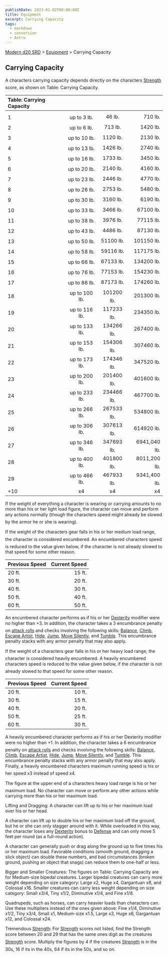 ```yaml
---
publishDate: 2023-01-02T00:00:00Z
title: Equipment
excerpt: Carrying Capacity
tags:
  - markdown
  - conversion
  - Astro
---
```


[Modern d20 SRD](/#modernD20) > [Equipment](modern-d20-srd-equipment-index) > Carrying Capacity

## Carrying Capacity

A characters carrying capacity depends directly on the characters [Strength](modern-d20-srd-basics-ability-scores) score, as shown on Table: Carrying Capacity.

| Table: Carrying Capacity |               |            |              |
| :----------------------- | :-----------: | :--------: | -----------: |
|                          |               |            |              |
| 1                        |  up to 3 lb.  |   46 lb.   |      710 lb. |
| 2                        |  up to 6 lb.  |  713 lb.   |     1420 lb. |
| 3                        | up to 10 lb.  |  1120 lb.  |     2130 lb. |
| 4                        | up to 13 lb.  |  1426 lb.  |     2740 lb. |
| 5                        | up to 16 lb.  |  1733 lb.  |     3450 lb. |
| 6                        | up to 20 lb.  |  2140 lb.  |     4160 lb. |
| 7                        | up to 23 lb.  |  2446 lb.  |     4770 lb. |
| 8                        | up to 26 lb.  |  2753 lb.  |     5480 lb. |
| 9                        | up to 30 lb.  |  3160 lb.  |     6190 lb. |
| 10                       | up to 33 lb.  |  3466 lb.  |    67100 lb. |
| 11                       | up to 38 lb.  |  3976 lb.  |    77115 lb. |
| 12                       | up to 43 lb.  |  4486 lb.  |    87130 lb. |
| 13                       | up to 50 lb.  | 51100 lb.  |   101150 lb. |
| 14                       | up to 58 lb.  | 59116 lb.  |   117175 lb. |
| 15                       | up to 66 lb.  | 67133 lb.  |   134200 lb. |
| 16                       | up to 76 lb.  | 77153 lb.  |   154230 lb. |
| 17                       | up to 86 lb.  | 87173 lb.  |   174260 lb. |
| 18                       | up to 100 lb. | 101200 lb. |   201300 lb. |
| 19                       | up to 116 lb. | 117233 lb. |   234350 lb. |
| 20                       | up to 133 lb. | 134266 lb. |   267400 lb. |
| 21                       | up to 153 lb. | 154306 lb. |   307460 lb. |
| 22                       | up to 173 lb. | 174346 lb. |   347520 lb. |
| 23                       | up to 200 lb. | 201400 lb. |   401600 lb. |
| 24                       | up to 233 lb. | 234466 lb. |   467700 lb. |
| 25                       | up to 266 lb. | 267533 lb. |   534800 lb. |
| 26                       | up to 306 lb. | 307613 lb. |   614920 lb. |
| 27                       | up to 346 lb. | 347693 lb. | 6941,040 lb. |
| 28                       | up to 400 lb. | 401800 lb. | 8011,200 lb. |
| 29                       | up to 466 lb. | 467933 lb. | 9341,400 lb. |
| +10                      |      x4       |     x4     |           x4 |

If the weight of everything a character is wearing or carrying amounts to no more than his or her light load figure, the character can move and perform any actions normally (though the characters speed might already be slowed by the armor he or she is wearing).

If the weight of the characters gear falls in his or her medium load range, the character is considered encumbered. An encumbered characters speed is reduced to the value given below, if the character is not already slowed to that speed for some other reason.

| Previous Speed | Current Speed |
| :------------- | ------------: |
| 20 ft.         |        15 ft. |
| 30 ft.         |        20 ft. |
| 40 ft.         |        30 ft. |
| 50 ft.         |        40 ft. |
| 60 ft.         |        50 ft. |

An encumbered character performs as if his or her [Dexterity](modern-d20-srd-basics-ability-scores) modifier were no higher than +3. In addition, the character takes a 3 encumbrance penalty on [attack rolls](modern-d20-srd-combat-attack-roll) and checks involving the following skills: [Balance](modern-d20-srd-skills-balance), [Climb](modern-d20-srd-skills-climb), [Escape Artist](modern-d20-srd-skills-escape-artist), [Hide](modern-d20-srd-skills-hide), [Jump](modern-d20-srd-skills-jump), [Move Silently](modern-d20-srd-skills-move-silently), and [Tumble](modern-d20-srd-skills-tumble). This encumbrance penalty stacks with any armor penalty that may also apply.

If the weight of a characters gear falls in his or her heavy load range, the character is considered heavily encumbered. A heavily encumbered characters speed is reduced to the value given below, if the character is not already slowed to that speed for some other reason.

| Previous Speed | Current Speed |
| :------------- | ------------: |
| 20 ft.         |        10 ft. |
| 30 ft.         |        15 ft. |
| 40 ft.         |        20 ft. |
| 50 ft.         |        25 ft. |
| 60 ft.         |        30 ft. |

A heavily encumbered character performs as if his or her Dexterity modifier were no higher than +1. In addition, the character takes a 6 encumbrance penalty on [attack rolls](modern-d20-srd-combat-attack-roll) and checks involving the following skills: [Balance](modern-d20-srd-skills-balance), [Climb](modern-d20-srd-skills-climb), [Escape Artist](modern-d20-srd-skills-escape-artist), [Hide](modern-d20-srd-skills-hide), [Jump](modern-d20-srd-skills-jump), [Move Silently](modern-d20-srd-skills-move-silently), and [Tumble](modern-d20-srd-skills-tumble). This encumbrance penalty stacks with any armor penalty that may also apply. Finally, a heavily encumbered characters maximum running speed is his or her speed x3 instead of speed x4.

The figure at the upper end of a characters heavy load range is his or her maximum load. No character can move or perform any other actions while carrying more than his or her maximum load.

Lifting and Dragging: A character can lift up to his or her maximum load over his or her head.

A character can lift up to double his or her maximum load off the ground, but he or she can only stagger around with it. While overloaded in this way, the character loses any [Dexterity](modern-d20-srd-basics-ability-scores) bonus to [Defense](modern-d20-srd-combat-defense) and can only move 5 feet per round (as a full-round action).

A character can generally push or drag along the ground up to five times his or her maximum load. Favorable conditions (smooth ground, dragging a slick object) can double these numbers, and bad circumstances (broken ground, pushing an object that snags) can reduce them to one-half or less.

Bigger and Smaller Creatures: The figures on Table: Carrying Capacity are for Medium-size bipedal creatures. Larger bipedal creatures can carry more weight depending on size category: Large x2, Huge x4, Gargantuan x8, and Colossal x16. Smaller creatures can carry less weight depending on size category: Small x3/4, Tiny x1/2, Diminutive x1/4, and Fine x1/8.

Quadrupeds, such as horses, can carry heavier loads than characters can. Use these multipliers instead of the ones given above: Fine x1/4, Diminutive x1/2, Tiny x3/4, Small x1, Medium-size x1.5, Large x3, Huge x6, Gargantuan x12, and Colossal x24.

Tremendous [Strength](modern-d20-srd-basics-ability-scores): For [Strength](modern-d20-srd-basics-ability-scores) scores not listed, find the Strength score between 20 and 29 that has the same ones digit as the creatures [Strength](modern-d20-srd-basics-ability-scores) score. Multiply the figures by 4 if the creatures [Strength](modern-d20-srd-basics-ability-scores) is in the 30s, 16 if its in the 40s, 64 if its in the 50s, and so on.
